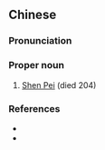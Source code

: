 {{also|审配}}
==Chinese==
{{zh-forms|s=审配}}

===Pronunciation===
{{zh-pron
|m=Shěn Pèi
|cat=pn
}}

===Proper noun===
{{zh-proper noun}}

# [[w:Shen Pei|Shen Pei]] (died 204)

===References===
* {{pedialite|審配|lang=zh}}
* {{pedialite|Shen Pei}}